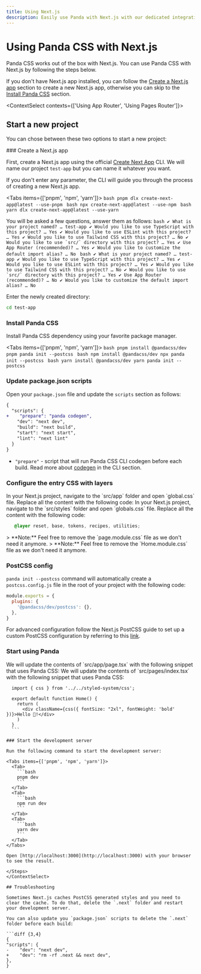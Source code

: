 ```yaml
---
title: Using Next.js
description: Easily use Panda with Next.js with our dedicated integration.
---
```


# Using Panda CSS with Next.js

Panda CSS works out of the box with Next.js. You can use Panda CSS with Next.js by following the steps below.

If you don't have Next.js app installed, you can follow the [Create a Next.js app](#create-a-nextjs-app) section to create a new Next.js app, otherwise you can skip to the [Install Panda CSS](#install-panda-css) section.


<ContextSelect contexts={['Using App Router', 'Using Pages Router']}>

  ## Start a new project

  You can chose between these two options to start a new project:

  <ContextSelectOptions />

  <Steps>
  ### Create a Next.js app

  First, create a Next.js app using the official [Create Next App](https://nextjs.org/docs/api-reference/create-next-app) CLI.
  We will name our project `test-app` but you can name it whatever you want.

  If you don't enter any parameter, the CLI will guide you through the process of creating a new Next.js app.

  <Tabs items={['pnpm', 'npm', 'yarn']}>
    <Tab>
      ```bash
      pnpm dlx create-next-app@latest --use-pnpm
      ```
    </Tab>
    <Tab>
      ```bash
      npx create-next-app@latest --use-npm
      ```
    </Tab>
    <Tab>
      ```bash
      yarn dlx create-next-app@latest --use-yarn
      ```
    </Tab>
  </Tabs>

  You will be asked a few questions, answer them as follows:
  <ContextSelectPanel index={0}>
    ```bash
    ✔ What is your project named? … test-app
    ✔ Would you like to use TypeScript with this project? … Yes
    ✔ Would you like to use ESLint with this project? … Yes
    ✔ Would you like to use Tailwind CSS with this project? … No
    ✔ Would you like to use `src/` directory with this project? … Yes
    ✔ Use App Router (recommended)? … Yes
    ✔ Would you like to customize the default import alias? … No
    ```
  </ContextSelectPanel>
  <ContextSelectPanel index={1}>
    ```bash
    ✔ What is your project named? … test-app
    ✔ Would you like to use TypeScript with this project? … Yes
    ✔ Would you like to use ESLint with this project? … Yes
    ✔ Would you like to use Tailwind CSS with this project? … No
    ✔ Would you like to use `src/` directory with this project? … Yes
    ✔ Use App Router (recommended)? … No
    ✔ Would you like to customize the default import alias? … No
    ```
  </ContextSelectPanel>

  Enter the newly created directory:
  ```bash
  cd test-app
  ```

  ### Install Panda CSS

  Install Panda CSS dependency using your favorite package manager.

  <Tabs items={['pnpm', 'npm', 'yarn']}>
    <Tab>
      ```bash
      pnpm install @pandacss/dev
      pnpm panda init --postcss
      ```
    </Tab>
    <Tab>
      ```bash
      npm install @pandacss/dev
      npx panda init --postcss
      ```
    </Tab>
    <Tab>
      ```bash
      yarn install @pandacss/dev
      yarn panda init --postcss
      ```
    </Tab>
  </Tabs>

  ### Update package.json scripts

  Open your `package.json` file and update the `scripts` section as follows:

  ```diff {3}
  {
    "scripts": {
  +    "prepare": "panda codegen",
      "dev": "next dev",
      "build": "next build",
      "start": "next start",
      "lint": "next lint"
    }
  }
  ```
  - `"prepare"` - script that will run Panda CSS CLI codegen before each build. Read more about [codegen](/docs/references/cli#panda-codegen) in the CLI section.

  ### Configure the entry CSS with layers

  <ContextSelectPanel index={0}>
    In your Next.js project, navigate to the `src/app` folder and open `global.css` file. Replace all the content with the following code:
  </ContextSelectPanel>
  <ContextSelectPanel index={1}>
    In your Next.js project, navigate to the `src/styles` folder and open `globals.css` file. Replace all the content with the following code:
  </ContextSelectPanel>

  ```css
     @layer reset, base, tokens, recipes, utilities;
  ```

  <ContextSelectPanel index={0}>
    > **Note:** Feel free to remove the `page.module.css` file as we don't need it anymore.
  </ContextSelectPanel>
  <ContextSelectPanel index={1}>
    > **Note:** Feel free to remove the `Home.module.css` file as we don't need it anymore.
  </ContextSelectPanel>

  ### PostCSS config

  `panda init --postcss` command will automatically create a `postcss.config.js` file in the root of your project with the following code:

  ```js {3}
  module.exports = {
    plugins: {
      '@pandacss/dev/postcss': {},
    },
  }
  ```

  For advanced configuration follow the Next.js PostCSS guide to set up a custom PostCSS configuration by referring to this [link](https://nextjs.org/docs/pages/building-your-application/configuring/post-css#customizing-plugins).

  ### Start using Panda

  <ContextSelectPanel index={0}>
    We will update the contents of `src/app/page.tsx` with the following snippet that uses Panda CSS:
  </ContextSelectPanel>
  <ContextSelectPanel index={1}>
    We will update the contents of `src/pages/index.tsx` with the following snippet that uses Panda CSS:
  </ContextSelectPanel>

  ```tsx
    import { css } from '../../styled-system/css';

    export default function Home() {
      return (
        <div className={css({ fontSize: "2xl", fontWeight: 'bold' })}>Hello 🐼!</div>
      )
    }
    ```

  ### Start the development server

  Run the following command to start the development server:

  <Tabs items={['pnpm', 'npm', 'yarn']}>
    <Tab>
      ```bash
      pnpm dev
      ```
    </Tab>
    <Tab>
      ```bash
      npm run dev
      ```
    </Tab>
    <Tab>
      ```bash
      yarn dev
      ```
    </Tab>
  </Tabs>

  Open [http://localhost:3000](http://localhost:3000) with your browser to see the result.

  </Steps>
</ContextSelect>

## Troubleshooting

Sometimes Next.js caches PostCSS generated styles and you need to clear the cache. To do that, delete the `.next` folder and restart your development server.

You can also update you `package.json` scripts to delete the `.next` folder before each build:

```diff {3,4}
{
  "scripts": {
-    "dev": "next dev",
+    "dev": "rm -rf .next && next dev",
  },
}
```

